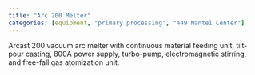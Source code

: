 ```yaml
---
title: "Arc 200 Melter"
categories: [equipment, "primary processing", "449 Mantei Center"]
---
```


Arcast 200 vacuum arc melter with continuous material feeding unit, tilt-pour casting, 800A power supply, turbo-pump, electromagnetic stirring, and free-fall gas atomization unit.


